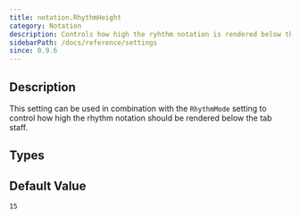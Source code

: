 ```yaml
---
title: notation.RhythmHeight
category: Notation
description: Controls how high the ryhthm notation is rendered below the tab staff
sidebarPath: /docs/reference/settings
since: 0.9.6
---
```



## Description

This setting can be used in combination with the `RhythmMode` setting to control how high the rhythm notation should be rendered below the tab staff. 

<PropertyDescription metadata={metadata} />

## Types

<TypeTable>
    <TypeRow name="int" />
</TypeTable>

## Default Value

`15`